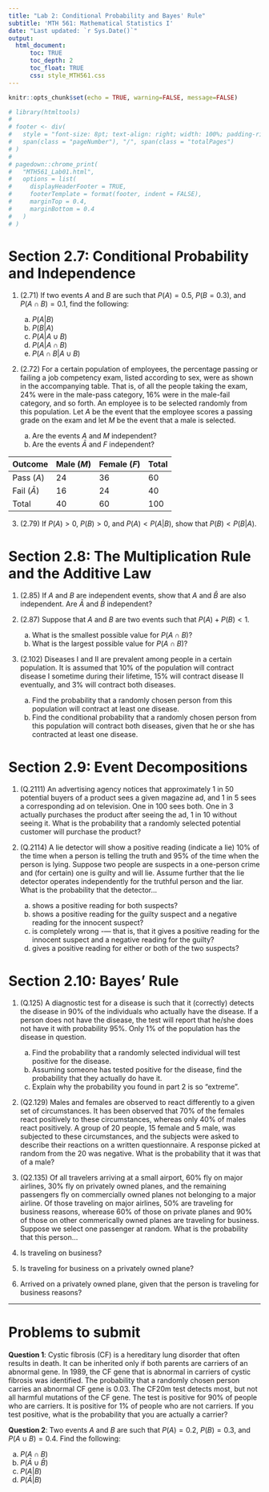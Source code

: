 ```yaml
---
title: "Lab 2: Conditional Probability and Bayes' Rule"
subtitle: 'MTH 561: Mathematical Statistics I'
date: "Last updated: `r Sys.Date()`"
output: 
  html_document:
      toc: TRUE
      toc_depth: 2
      toc_float: TRUE
      css: style_MTH561.css
---
```


```r
knitr::opts_chunk$set(echo = TRUE, warning=FALSE, message=FALSE)

# library(htmltools)
# 
# footer <- div(
#   style = "font-size: 8pt; text-align: right; width: 100%; padding-right: 12pt;", 
#   span(class = "pageNumber"), "/", span(class = "totalPages")
# )
# 
# pagedown::chrome_print(
#   "MTH561_Lab01.html", 
#   options = list(
#     displayHeaderFooter = TRUE, 
#     footerTemplate = format(footer, indent = FALSE),
#     marginTop = 0.4,
#     marginBottom = 0.4
#   )
# )
```



# Section 2.7: Conditional Probability and Independence

1. (2.71) If two events $A$ and $B$ are such that $P(A)=0.5$, $P(B=0.3)$, and $P(A \cap B) =0.1$, find the following:

    a) $P(A \vert B)$
    b) $P(B \vert A)$
    c) $P(A \vert A\cup B)$
    d) $P(A \vert A\cap B)$
    e) $P(A \cap B \vert A\cup B)$

2. (2.72) For a certain population of employees, the percentage passing or failing a job competency exam, listed according to sex, were as shown in the accompanying table. That is, of all the people taking the exam, 24% were in the male-pass category, 16% were in the male-fail category, and so forth. An employee is to be selected randomly from this population. Let $A$ be the event that the employee scores a passing grade on the exam and let $M$ be the event that a male is selected.

    a) Are the events $A$ and $M$ independent?
    b) Are the events $\bar{A}$ and $F$ independent?

Outcome|Male ($M$)|Female ($F$)|Total
-----|-----|-----|-----
Pass ($A$)|24|36|60
Fail ($\bar{A}$)|16|24|40
Total|40|60|100

3. (2.79) If $P(A)>0$, $P(B)>0$, and $P(A) < P(A\vert B)$, show that $P(B)<P(B\vert A)$.

# Section 2.8: The Multiplication Rule and the Additive Law

1. (2.85) If $A$ and $B$ are independent events, show that $A$ and $\bar{B}$ are also independent. Are $\bar{A}$ and $\bar{B}$ independent?

2. (2.87) Suppose that $A$ and $B$ are two events such that $P(A)+P(B)<1$.

    a) What is the smallest possible value for $P(A \cap B)$?
    b) What is the largest possible value for $P(A \cap B)$?
    
3. (2.102) Diseases I and II are prevalent among people in a certain population. It is assumed that 10% of the population will contract disease I sometime during their lifetime, 15% will contract disease II eventually, and 3% will contract both diseases.

    a) Find the probability that a randomly chosen person from this population will contract at least one disease.
    b) Find the conditional probability that a randomly chosen person from this population will contract both diseases, given that he or she has contracted at least one disease.


# Section 2.9: Event Decompositions

1. (Q.2111) An advertising agency notices that approximately 1 in 50 potential buyers of a product sees a given magazine ad, and 1 in 5 sees a corresponding ad on television. One in 100 sees both. One in 3 actually purchases the product after seeing the ad, 1 in 10 without seeing it. What is the probability that a randomly selected potential customer will purchase the product?

2. (Q.2114) A lie detector will show a positive reading (indicate a lie) 10% of the time when a person is telling the truth and 95% of the time when the person is lying. Suppose two people are suspects in a one-person crime and (for certain) one is guilty and will lie. Assume further that the lie detector operates independently for the truthful person and the liar. What is the probability that the detector...

    a) shows a positive reading for both suspects?
    b) shows a positive reading for the guilty suspect and a negative reading for the innocent suspect?
    c) is completely wrong -— that is, that it gives a positive reading for the innocent suspect and a negative reading for the guilty?
    d) gives a positive reading for either or both of the two suspects?

# Section 2.10: Bayes' Rule

1. (Q.125) A diagnostic test for a disease is such that it (correctly) detects the disease in 90% of the individuals who actually have the disease. If a person does not have the disease, the test will report that he/she does not have it with probability 95%. Only 1% of the population has the disease in question. 
    
    a) Find the probability that a randomly selected individual will test positive for the disease.
    b) Assuming someone has tested positive for the disease, find the probability that they actually do have it.
    c) Explain why the probability you found in part 2 is so "extreme".

2. (Q2.129) Males and females are observed to react differently to a given set of circumstances. It has been observed that 70% of the females react positively to these circumstances, whereas only 40% of males react positively. A group of 20 people, 15 female and 5 male, was subjected to these circumstances, and the subjects were asked to describe their reactions on a written questionnaire. A response picked at random from the 20 was negative. What is the probability that it was that of a male?

3. (Q2.135) Of all travelers arriving at a small airport, 60% fly on major airlines, 30% fly on privately owned planes, and the remaining passengers fly on commercially owned planes not belonging to a major airline. Of those traveling on major airlines, 50% are traveling for business reasons, wherease 60% of those on private planes and 90% of those on other commerically owned planes are traveling for business. Suppose we select one passenger at random. What is the probability that this person...

1. Is traveling on business?
2. Is traveling for business on a privately owned plane?
3. Arrived on a privately owned plane, given that the person is traveling for business reasons?



---

# Problems to submit

__Question 1__: Cystic fibrosis (CF) is a hereditary lung disorder that often results in death. It can be inherited only if both parents are carriers of an abnormal gene. In 1989, the CF gene that is abnormal in carriers of cystic fibrosis was identified. The probability that a randomly chosen person carries an abnormal CF gene is 0.03. The CF20m test detects most, but not all harmful mutations of the CF gene. The test is positive for 90% of people who are carriers. It is positive for 1% of people who are not carriers. If you test positive, what is the probability that you are actually a carrier?



__Question 2__: Two events $A$ and $B$ are such that $P(A) = 0.2$, $P(B) =0.3$, and $P(A \cup B) = 0.4$. Find the following:

a) $P(A \cap B)$
b) $P(\bar{A} \cup \bar{B})$
c) $P(A \vert B)$
d) $P(\bar{A} \vert B)$


